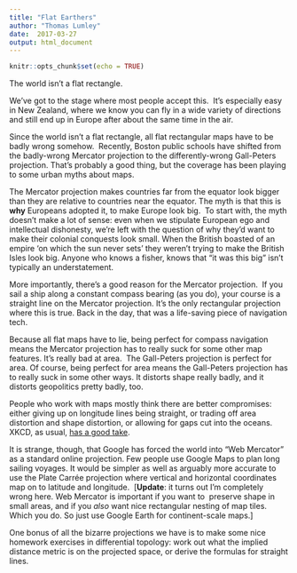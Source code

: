 ```yaml
---
title: "Flat Earthers"
author: "Thomas Lumley"
date:  2017-03-27
output: html_document
---
```


```r
knitr::opts_chunk$set(echo = TRUE)
```

The world isn’t a flat rectangle. 

We’ve got to the stage where most people accept this.  It’s especially easy in New Zealand, where we know you can fly in a wide variety of directions and still end up in Europe after about the same time in the air. 

Since the world isn’t a flat rectangle, all flat rectangular maps have to be badly wrong somehow.  Recently, Boston public schools have shifted from the badly-wrong Mercator projection to the differently-wrong Gall-Peters projection. That’s probably a good thing, but the coverage has been playing to some urban myths about maps.

The Mercator projection makes countries far from the equator look bigger than they are relative to countries near the equator. The myth is that this is **why** Europeans adopted it, to make Europe look big.  To start with, the myth doesn’t make a lot of sense: even when we stipulate European ego and intellectual dishonesty, we’re left with the question of why they’d want to make their colonial conquests look small. When the British boasted of an empire ‘on which the sun never sets’ they weren’t trying to make the British Isles look big. Anyone who knows a fisher, knows that “it was this big” isn’t typically an understatement.

More importantly, there’s a good reason for the Mercator projection.  If you sail a ship along a constant compass bearing (as you do), your course is a straight line on the Mercator projection. It’s the only rectangular projection where this is true. Back in the day, that was a life-saving piece of navigation tech. 

Because all flat maps have to lie, being perfect for compass navigation means the Mercator projection has to really suck for some other map features. It’s really bad at area.  The Gall-Peters projection is perfect for area. Of course, being perfect for area means the Gall-Peters projection has to really suck in some other ways. It distorts shape really badly, and it distorts geopolitics pretty badly, too. 

People who work with maps mostly think there are better compromises: either giving up on longitude lines being straight, or trading off area distortion and shape distortion, or allowing for gaps cut into the oceans. XKCD, as usual, [has a good take](https://xkcd.com/977/).  

It is strange, though, that Google has forced the world into “Web Mercator” as a standard online projection. Few people use Google Maps to plan long sailing voyages. It would be simpler as well as arguably more accurate to use the Plate Carrée projection where vertical and horizontal coordinates map on to latitude and longitude.  [**Update**: it turns out I’m completely wrong here. Web Mercator is important if you want to  preserve shape in small areas, and if you *also* want nice rectangular nesting of map tiles. Which you do. So just use Google Earth for continent-scale maps.]

One bonus of all the bizarre projections we have is to make some nice homework exercises in differential topology: work out what the implied distance metric is on the projected space, or derive the formulas for straight lines.